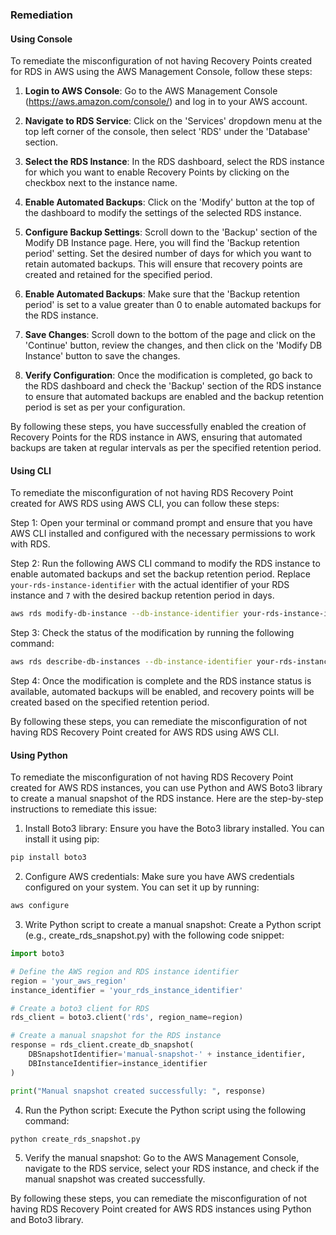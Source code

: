 ### Remediation

#### Using Console

To remediate the misconfiguration of not having Recovery Points created for RDS in AWS using the AWS Management Console, follow these steps:

1. **Login to AWS Console**: Go to the AWS Management Console (https://aws.amazon.com/console/) and log in to your AWS account.

2. **Navigate to RDS Service**: Click on the 'Services' dropdown menu at the top left corner of the console, then select 'RDS' under the 'Database' section.

3. **Select the RDS Instance**: In the RDS dashboard, select the RDS instance for which you want to enable Recovery Points by clicking on the checkbox next to the instance name.

4. **Enable Automated Backups**: Click on the 'Modify' button at the top of the dashboard to modify the settings of the selected RDS instance.

5. **Configure Backup Settings**: Scroll down to the 'Backup' section of the Modify DB Instance page. Here, you will find the 'Backup retention period' setting. Set the desired number of days for which you want to retain automated backups. This will ensure that recovery points are created and retained for the specified period.

6. **Enable Automated Backups**: Make sure that the 'Backup retention period' is set to a value greater than 0 to enable automated backups for the RDS instance.

7. **Save Changes**: Scroll down to the bottom of the page and click on the 'Continue' button, review the changes, and then click on the 'Modify DB Instance' button to save the changes.

8. **Verify Configuration**: Once the modification is completed, go back to the RDS dashboard and check the 'Backup' section of the RDS instance to ensure that automated backups are enabled and the backup retention period is set as per your configuration.

By following these steps, you have successfully enabled the creation of Recovery Points for the RDS instance in AWS, ensuring that automated backups are taken at regular intervals as per the specified retention period.

#### Using CLI

To remediate the misconfiguration of not having RDS Recovery Point created for AWS RDS using AWS CLI, you can follow these steps:

Step 1: Open your terminal or command prompt and ensure that you have AWS CLI installed and configured with the necessary permissions to work with RDS.

Step 2: Run the following AWS CLI command to modify the RDS instance to enable automated backups and set the backup retention period. Replace `your-rds-instance-identifier` with the actual identifier of your RDS instance and `7` with the desired backup retention period in days.

```bash
aws rds modify-db-instance --db-instance-identifier your-rds-instance-identifier --backup-retention-period 7 --apply-immediately
```

Step 3: Check the status of the modification by running the following command:

```bash
aws rds describe-db-instances --db-instance-identifier your-rds-instance-identifier --query 'DBInstances[*].[DBInstanceIdentifier,DBInstanceStatus]'
```

Step 4: Once the modification is complete and the RDS instance status is available, automated backups will be enabled, and recovery points will be created based on the specified retention period.

By following these steps, you can remediate the misconfiguration of not having RDS Recovery Point created for AWS RDS using AWS CLI.

#### Using Python

To remediate the misconfiguration of not having RDS Recovery Point created for AWS RDS instances, you can use Python and AWS Boto3 library to create a manual snapshot of the RDS instance. Here are the step-by-step instructions to remediate this issue:

1. Install Boto3 library:
Ensure you have the Boto3 library installed. You can install it using pip:
```bash
pip install boto3
```

2. Configure AWS credentials:
Make sure you have AWS credentials configured on your system. You can set it up by running:
```bash
aws configure
```

3. Write Python script to create a manual snapshot:
Create a Python script (e.g., create_rds_snapshot.py) with the following code snippet:

```python
import boto3

# Define the AWS region and RDS instance identifier
region = 'your_aws_region'
instance_identifier = 'your_rds_instance_identifier'

# Create a boto3 client for RDS
rds_client = boto3.client('rds', region_name=region)

# Create a manual snapshot for the RDS instance
response = rds_client.create_db_snapshot(
    DBSnapshotIdentifier='manual-snapshot-' + instance_identifier,
    DBInstanceIdentifier=instance_identifier
)

print("Manual snapshot created successfully: ", response)
```

4. Run the Python script:
Execute the Python script using the following command:
```bash
python create_rds_snapshot.py
```

5. Verify the manual snapshot:
Go to the AWS Management Console, navigate to the RDS service, select your RDS instance, and check if the manual snapshot was created successfully.

By following these steps, you can remediate the misconfiguration of not having RDS Recovery Point created for AWS RDS instances using Python and Boto3 library.

